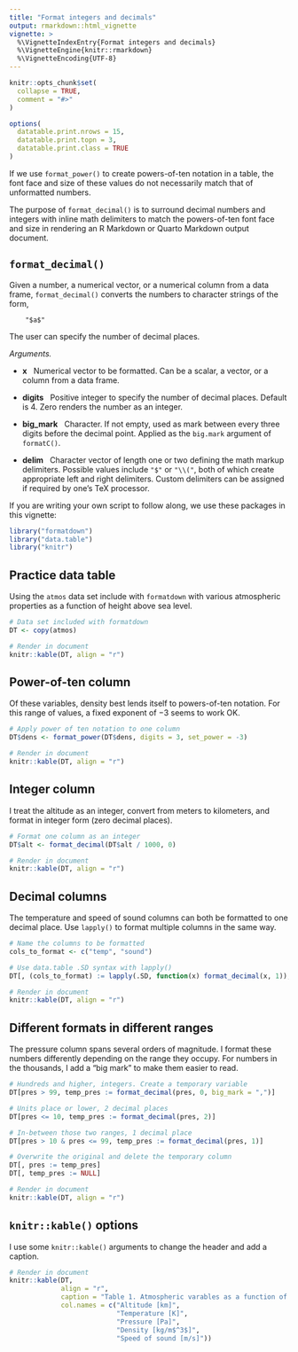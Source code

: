 ```yaml
---
title: "Format integers and decimals"
output: rmarkdown::html_vignette
vignette: >
  %\VignetteIndexEntry{Format integers and decimals}
  %\VignetteEngine{knitr::rmarkdown}
  %\VignetteEncoding{UTF-8}
---
```


```r
knitr::opts_chunk$set(
  collapse = TRUE,
  comment = "#>"
)

options(
  datatable.print.nrows = 15,
  datatable.print.topn = 3,
  datatable.print.class = TRUE
)
```

If we use `format_power()` to create powers-of-ten notation in a table, the  font face and size of these values do not necessarily match that of unformatted numbers. 

The purpose of `format_decimal()` is to surround decimal numbers and integers with inline math delimiters to match the powers-of-ten font face and size in rendering an R Markdown or Quarto Markdown output document. 







## `format_decimal()`

Given a number, a numerical vector, or a numerical column from a data frame, `format_decimal()` converts the numbers to character strings of the form, 

        "$a$" 
 
The user can specify the number of decimal places. 

*Arguments.*

- **x** &nbsp; Numerical vector to be formatted. Can be a scalar, a vector, or a column from a data frame. 

- **digits** &nbsp; Positive integer to specify the number of decimal places.  Default is 4. Zero renders the number as an integer. 

- **big_mark** &nbsp; Character. If not empty, used as mark between every three digits before the decimal point. Applied as the `big.mark` argument of `formatC()`.

- **delim** &nbsp; Character vector of length one or two defining the math markup delimiters. Possible values include `"$"` or `"\\("`, both of which create appropriate left and right delimiters. Custom delimiters can be assigned if required by one's TeX processor. 

If you are writing your own script to follow along, we use these packages in this vignette:

```r
library("formatdown")
library("data.table")
library("knitr")
```






## Practice data table

Using the `atmos` data set include with `formatdown` with various atmospheric properties as a function of height above sea level. 

```r
# Data set included with formatdown 
DT <- copy(atmos)

# Render in document
knitr::kable(DT, align = "r")
```




## Power-of-ten column 

Of these variables, density best lends itself to powers-of-ten notation. For this range of values, a fixed exponent of $-3$ seems to work OK. 

```r
# Apply power of ten notation to one column 
DT$dens <- format_power(DT$dens, digits = 3, set_power = -3)

# Render in document
knitr::kable(DT, align = "r")
```






## Integer column

I treat the altitude as an integer, convert from meters to kilometers, and format in integer form (zero decimal places). 

```r
# Format one column as an integer 
DT$alt <- format_decimal(DT$alt / 1000, 0)

# Render in document
knitr::kable(DT, align = "r")
```







## Decimal columns

The temperature and speed of sound columns can both be formatted to one decimal place. Use `lapply()` to format multiple columns in the same way. 

```r
# Name the columns to be formatted
cols_to_format <- c("temp", "sound")

# Use data.table .SD syntax with lapply() 
DT[, (cols_to_format) := lapply(.SD, function(x) format_decimal(x, 1)), .SDcols = cols_to_format]

# Render in document
knitr::kable(DT, align = "r")
```






## Different formats in different ranges

The pressure column spans several orders of magnitude. I format these numbers differently depending on the range they occupy. For numbers in the thousands, I add a "big mark" to make them easier to read. 

```r
# Hundreds and higher, integers. Create a temporary variable 
DT[pres > 99, temp_pres := format_decimal(pres, 0, big_mark = ",")]

# Units place or lower, 2 decimal places 
DT[pres <= 10, temp_pres := format_decimal(pres, 2)]

# In-between those two ranges, 1 decimal place 
DT[pres > 10 & pres <= 99, temp_pres := format_decimal(pres, 1)]

# Overwrite the original and delete the temporary column
DT[, pres := temp_pres]
DT[, temp_pres := NULL]

# Render in document
knitr::kable(DT, align = "r")
```






## `knitr::kable()` options

I use some `knitr::kable()` arguments to change the header and add a caption. 


```r
# Render in document
knitr::kable(DT, 
             align = "r", 
             caption = "Table 1. Atmospheric varables as a function of altitude", 
             col.names = c("Altitude [km]", 
                           "Temperature [K]", 
                           "Pressure [Pa]", 
                           "Density [kg/m$^3$]", 
                           "Speed of sound [m/s]"))
```








